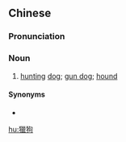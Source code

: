 {{also|猎狗}}
==Chinese==
{{zh-forms|s=猎狗}}

===Pronunciation===
{{zh-pron
|m=liègǒu
|c=lip6 gau2
|mn=la̍h-káu
|cat=n
}}

===Noun===
{{zh-noun}}

# [[hunting]] [[dog]]; [[gun dog]]; [[hound]]

====Synonyms====
* {{zh-l|獵犬}}

{{zh-cat|Dogs}}

[[hu:獵狗]]